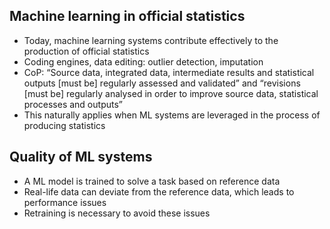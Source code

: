 ## Machine learning in official statistics

- Today, machine learning systems contribute effectively to the production of official statistics
- Coding engines, data editing: outlier detection, imputation
- CoP: "Source data, integrated data, intermediate results and statistical outputs [must be] regularly assessed and validated" and
"revisions [must be] regularly analysed in order to improve source data, statistical processes and outputs"
- This naturally applies when ML systems are leveraged in the process of producing statistics

## Quality of ML systems

- A ML model is trained to solve a task based on reference data
- Real-life data can deviate from the reference data, which leads to performance issues
- Retraining is necessary to avoid these issues
